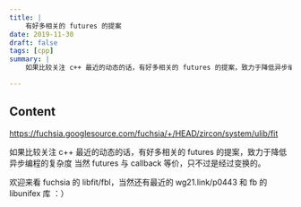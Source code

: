 ```yaml
---
title: |
    有好多相关的 futures 的提案
date: 2019-11-30
draft: false
tags: [cpp]
summary: |
    如果比较关注 c++ 最近的动态的话，有好多相关的 futures 的提案，致力于降低异步编程的复杂度。当然 futures 与 callback 等价，只不过是经过变换的。

---
```


## Content

https://fuchsia.googlesource.com/fuchsia/+/HEAD/zircon/system/ulib/fit

如果比较关注 c++ 最近的动态的话，有好多相关的 futures 的提案，致力于降低异步编程的复杂度
当然 futures 与 callback 等价，只不过是经过变换的。

欢迎来看 fuchsia 的 libfit/fbl，当然还有最近的 wg21.link/p0443 和 fb 的 libunifex 库 ：）
